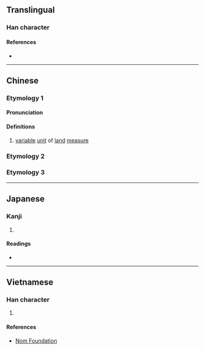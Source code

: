 {{character info/new}}
==Translingual==

===Han character===
{{Han char|rn=32|rad=土|as=06|sn=9|four=|canj=GHBR|ids=⿰土向}}

====References====
* {{Han ref|kx=0228.291|dkj=05080|hdz=10439.190|uh=57A7|ud=22439}}

----

==Chinese==
{{zh-forms}}

===Etymology 1===

====Pronunciation====
{{zh-pron
|m=shǎng
|m-s=
|c=
|c-t=
|g=
|h=pfs=
|j=
|md=
|mn=
|mn-t=
|w=
|x=
|mc=y
|oc=y
|cat=n
}}

====Definitions====
{{zh-hanzi}}

# [[variable]] [[unit]] of [[land]] [[measure]]

===Etymology 2===
{{zh-see|坰|v}}

===Etymology 3===
{{zh-see|墒|ss}}

----

==Japanese==

===Kanji===
{{ja-kanji|grade=|rs=土06}}

# {{rfdef|ja|sort=土06}}

====Readings====
* {{ja-readings|on=[[けい]] (kei), [[きょう]] (kyō)|kun=}}

----

==Vietnamese==

===Han character===
{{vi-hantu|[[thưởng]]|rs=土06}}

# {{rfdef|vi|sort=土06}}

====References====
* [http://nomfoundation.org/common/nom_details.php?codepoint=57a7 Nom Foundation]